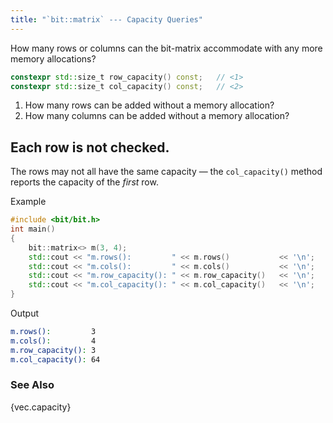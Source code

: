 ```yaml
---
title: "`bit::matrix` --- Capacity Queries"
---
```


How many rows or columns can the bit-matrix accommodate with any more memory allocations?

```cpp
constexpr std::size_t row_capacity() const;   // <1>
constexpr std::size_t col_capacity() const;   // <2>
```
1. How many rows can be added without a memory allocation?
2. How many columns can be added without a memory allocation?

::: {.callout-warning}
# Each row is not checked.
The rows may not all have the same capacity --- the `col_capacity()` method reports the capacity of the _first_ row.
:::

[Example]{.bt}
```cpp
#include <bit/bit.h>
int main()
{
    bit::matrix<> m(3, 4);
    std::cout << "m.rows():         " << m.rows()           << '\n';
    std::cout << "m.cols():         " << m.cols()           << '\n';
    std::cout << "m.row_capacity(): " << m.row_capacity()   << '\n';
    std::cout << "m.col_capacity(): " << m.col_capacity()   << '\n';
}
```

[Output]{.bt}
```bash
m.rows():         3
m.cols():         4
m.row_capacity(): 3
m.col_capacity(): 64
```

### See Also
{vec.capacity}
